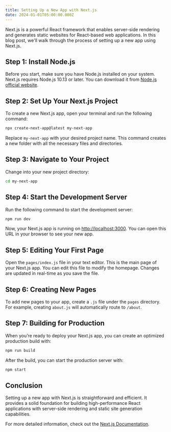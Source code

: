 ```yaml
---
title: Setting Up a New App with Next.js
date: 2024-01-01T05:00:00.000Z
---
```


Next.js is a powerful React framework that enables server-side rendering and generates static websites for React-based web applications. In this blog post, we'll walk through the process of setting up a new app using Next.js.

## Step 1: Install Node.js

Before you start, make sure you have Node.js installed on your system. Next.js requires Node.js 10.13 or later. You can download it from [Node.js official website](https://nodejs.org/).

## Step 2: Set Up Your Next.js Project

To create a new Next.js app, open your terminal and run the following command:

```bash
npx create-next-app@latest my-next-app
```

Replace `my-next-app` with your desired project name. This command creates a new folder with all the necessary files and directories.

## Step 3: Navigate to Your Project

Change into your new project directory:

```bash
cd my-next-app
```

## Step 4: Start the Development Server

Run the following command to start the development server:

```bash
npm run dev
```

Now, your Next.js app is running on [http://localhost:3000](http://localhost:3000). You can open this URL in your browser to see your new app.

## Step 5: Editing Your First Page

Open the `pages/index.js` file in your text editor. This is the main page of your Next.js app. You can edit this file to modify the homepage. Changes are updated in real-time as you save the file.

## Step 6: Creating New Pages

To add new pages to your app, create a `.js` file under the `pages` directory. For example, creating `about.js` will automatically route to `/about`.

## Step 7: Building for Production

When you’re ready to deploy your Next.js app, you can create an optimized production build with:

```bash
npm run build
```

After the build, you can start the production server with:

```bash
npm start
```

## Conclusion

Setting up a new app with Next.js is straightforward and efficient. It provides a solid foundation for building high-performance React applications with server-side rendering and static site generation capabilities.

For more detailed information, check out the [Next.js Documentation](https://nextjs.org/docs).
